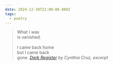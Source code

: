 ```yaml
---
date: 2024-12-30T22:00:00.000Z
tags:
  - poetry
---
```

> What I was<br/>
> is vanished.<br/><br/>
> I came back home<br/>
> but I came back<br/>
> gone.
> <cite><i>[Dark Register](https://poems.com/poem/dark-register/)</i> by Cynthia Cruz, excerpt</cite>
